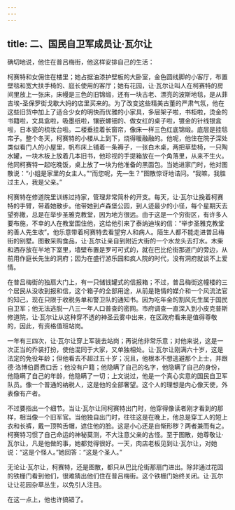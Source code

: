 ```yaml
---
---
---
```

title: 二、国民自卫军成员让·瓦尔让
---




确切地说，他住在普吕梅街，他这样安排自己的生活：

柯赛特和女佣住在楼里；她占据油漆护壁板的大卧室，金色圆线脚的小客厅，布置壁毯和宽大扶手椅的、庭长使用的客厅；她有花园，让·瓦尔让叫人在柯赛特的房间里放上一张床，床幔是三色的旧锦缎，还有一块古老、漂亮的波斯地毯，是从菲吉埃-圣保罗街戈歇大妈的店里买来的。为了改变这些精美古董的严肃气氛，他在这些旧货中加上了适合少女的明快而优雅的小家具，多层架子啦，书柜啦，烫金的书籍啦，文具盒啦，吸墨纸啦，镶嵌螺钿的、做女红的桌子啦，镀金的针线银盒啦，日本瓷的梳妆台啦。二楼垂挂着长窗帘，像床一样三色红底锦缎。底层是挂毯帘子。整个冬天，柯赛特的小楼从上到下，烧得暖融融的。他呢，他住在院子深处类似看门人的小屋里，帆布床上铺着一条褥子，一张白木桌，两把草垫椅，一只陶水罐，一块木板上放着几本旧书，他珍视的手提箱放在一个角落里，从来不生火。他同柯赛特一起吃晚饭，桌上放了一块为他准备的黑面包。当她进家门时，他对图散说：“小姐是家里的女主人。”“而您呢，先—生？”图散惊讶地诘问。“我嘛，我胜过主人，我是父亲。”

柯赛特在修道院里训练过持家，管理非常简朴的开支。每天，让·瓦尔让挽着柯赛特的手臂，带着她散步。他带她到卢森堡公园，到人迹最少的小径，每个星期天去望弥撒，总是在举步圣雅克教堂，因为地方很远。由于这是一个穷街区，有许多人要布施，不幸的人在教堂围住他，这给他引来了泰纳迪埃的信：“举步圣雅克教堂的善人先生收”。他乐意带着柯赛特去看望穷人和病人。陌生人都不能走进普吕梅街的别墅。图散采购食品，让·瓦尔让亲自到附近大街的一个水龙头去打水。木柴和酒存放在半地下室里，墙壁布置是罗可可式的，就在巴比伦街那道门的旁边，从前用作庭长先生的洞府；因为在盛行游乐园和疯人院的时代，没有洞府就谈不上爱情。

在普吕梅街的独扇大门上，有一只储钱罐式的信报箱；不过，普吕梅街这幢楼的三个居民从没收到报和信，这个箱子的全部用途，从前是艳情的媒介和一个风流法官的知己，现在只限于收税务单和警卫队的通知书。因为吃年金的割风先生属于国民自卫军；他无法逃脱一八三一年人口普查的密网。市府调查一直深入到小皮克普斯修道院，让·瓦尔让从这种穿不透的神圣云雾中出来，在区政府看来是值得尊敬的，因此，有资格值班站岗。

一年有三四次，让·瓦尔让穿上军装去站岗；再说他非常乐意；对他来说，这是一次正当的乔装打扮，使他混同于大家，又单独相处。让·瓦尔让刚满六十岁，这是法定的免役年龄；但他看去不超过五十岁；况且，他根本不想逃避那个上士，并跟德·洛博伯爵费口舌；他没有户籍；他隐瞒了自己的名字，他隐瞒了自己的身份，他隐瞒了自己的年龄，他隐瞒了一切；上文说过，他是一个真心实意的国民自卫军队员。像一个普通的纳税人，这是他的全部奢望。这个人的理想是内心像天使，外表像有产者。

不过要指出一个细节。当让·瓦尔让同柯赛特出门时，他穿得像读者刚才看到的那样，相当像一个旧军官。当他独自出门时，往往这是在晚上，他总是穿工人的短上衣和长裤，戴一顶鸭舌帽，遮住他的脸。这是小心还是自惭形秽？两者兼而有之。柯赛特习惯了自己命运的神秘莫测，不大注意父亲的古怪。至于图散，她尊敬让·瓦尔让，凡是他做的事，她都觉得很好。一天，肉店老板见到让·瓦尔让，对她说：“这是个怪人。”她回答：“这是个圣人。”

无论让·瓦尔让，柯赛特，还是图散，都只从巴比伦街那扇门进出。除非通过花园的铁栅门看到他们，很难猜出他们住在普吕梅街。这个铁栅门始终关闭。让·瓦尔让让花园杂草丛生，以免引人注目。

在这一点上，他也许搞错了。